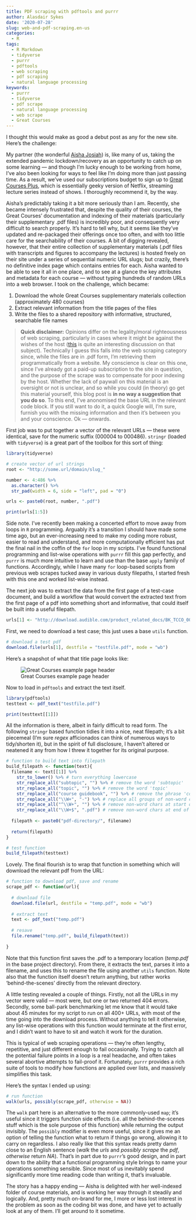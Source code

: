 ```yaml
---
title: PDF scraping with pdftools and purrr
author: Alasdair Sykes
date: '2020-07-28'
slug: web-and-pdf-scraping.en-us
categories:
  - R
tags:
  - R Markdown
  - tidyverse
  - purrr
  - pdftools
  - web scraping
  - pdf scraping
  - natural language processing
keywords:
  - purrr
  - tidyverse
  - pdf scrape
  - natural language processing
  - web scrape
  - Great Courses
---
```


I thought this would make as good a debut post as any for the new site. Here's the challenge:

My partner (the wonderful [Aisha Josiah](https://www.aishajosiah.com)) is, like many of us, taking the extended pandemic lockdown/recovery as an opportunity to catch up on some learning --- and though I'm lucky enough to be working from home, I've also been looking for ways to feel like I'm doing more than just passing time. As a result, we've used our subscriptions budget to sign up to [Great Courses Plus](https://www.thegreatcoursesplus.com), which is essentially geeky version of Netflix, streaming lecture series instead of shows. I thoroughly recommend it, by the way.

Aisha's predictably taking it a bit more seriously than I am. Recently, she became intensely frustrated that, despite the quality of their courses, the Great Courses' documentation and indexing of their materials (particularly their supplementary .pdf files) is incredibly poor, and consequently very difficult to search properly. It's hard to tell why, but it seems like they've updated and re-packaged their offerings once too often, and with too little care for the searchability of their courses. A bit of digging revealed, however, that their entire collection of supplementary materials (.pdf files with transcripts and figures to accompany the lectures) is hosted freely on their site under a series of sequential numeric URL slugs; but crazily, there's no definitive index page which contains entries for each. Aisha wanted to be able to see it all in one place, and to see at a glance the key attributes and metadata for each course --- without typing hundreds of random URLs into a web browser. I took on the challenge, which became:

(@) Download the whole Great Courses supplementary materials collection (approximately 480 courses)
(@) Extract relevant information from the title pages of the files
(@) Write the files to a shared repository with informative, structured, searchable file names

> **Quick disclaimer:** Opinions differ on the legality/moral righteousness of web scraping, particularly in cases where it might be against the wishes of the host ([this](https://www.imperva.com/blog/is-web-scraping-illegal/) is quite an interesting discussion on that subject). Technically I guess this falls into the web scraping category since, while the files are in .pdf form, I'm retrieving them programmatically from a website. My conscience is clear on this one, since I've already got a paid-up subscription to the site in question, and the purpose of the scrape was to compensate for poor indexing by the host. Whether the lack of paywall on this material is an oversight or not is unclear, and so while you could (in theory) go get this material yourself, this blog post is **in no way a suggestion that you do so**. To this end, I've anonomised the base URL in the relevant code block. If you still want to do it, a quick Google will, I'm sure, furnish you with the missing information and then it's between you and your conscience. Ok --- onwards.

First job was to put together a vector of the relevant URLs --- these were identical, save for the numeric suffix (000004 to 000486). `stringr` (loaded with `tidyverse`) is a great part of the toolbox for this sort of thing:

```r
library(tidyverse)

# create vector of url strings
root <- "http://some.url/domain/slug_"

number <- 4:486 %>%
  as.character() %>%
  str_pad(width = 6, side = "left", pad = "0")

urls <- paste0(root, number, ".pdf")

print(urls[1:5])
```

Side note. I've recently been making a concerted effort to move away from loops in `R` programming. Arguably it's a transition I should have made some time ago, but an ever-increasing need to make my coding more robust, easier to read and understand, and more computationally efficient has put the final nail in the coffin of the `for` loop in my scripts. I've found functional programming and list-wise operations with `purrr` fill this gap perfectly, and `purrr` is much more intuitive to learn and use than the base `apply` family of functions. Accordingly, while I have many `for` loop-based scripts from previous web scrapes tucked away in various dusty filepaths, I started fresh with this one and worked list-wise instead.

The next job was to extract the data from the first page of a test-case document, and build a workflow that would convert the extracted text from the first page of a pdf into something short and informative, that could itself be built into a useful filepath.

```r
urls[1] <- "http://download.audible.com/product_related_docs/BK_TCCO_000004.pdf"
```

First, we need to download a test case; this just uses a base `utils` function.
```r
# download a test pdf
download.file(urls[1], destfile = "testfile.pdf", mode = "wb")
```

Here's a snapshot of what that title page looks like:
<br>

![Great Courses example page header](/post/2020-07-28-web-scraping-and-purrr.en-us_files/Screenshot 2020-08-03 at 09.22.06.png)

Now to load in `pdftools` and extract the text itself.

```r
library(pdftools)
testtext <- pdf_text("testfile.pdf")

print(testtext[[1]])
```

All the information is there, albeit in fairly difficult to read form. The following `stringr` based function tidies it into a nice, neat filepath; it's a bit piecemeal (I'm sure *regex* afficionados can think of numerous ways to tidy/shorten it), but in the spirit of full disclosure, I haven't altered or neatened it any from how I threw it together for its original purpose.

```r
# function to build text into filepath
build_filepath <- function(text){
  filename <- text[[1]] %>%
    str_to_lower() %>% # turn everything lowercase
    str_replace_all("subtopic", "") %>% # remove the word 'subtopic'
    str_replace_all("topic", "") %>% # remove the word 'topic'
    str_replace_all("course guidebook", "") %>% # remove the phrase 'course guidebook'
    str_replace_all("\\W+", "-") %>% # replace all groups of non-word chars with a hyphen
    str_replace_all("^\\W+", "") %>% # remove non-word chars at start of string
    str_replace_all("\\W+$", ".pdf") # remove non-word chars at end of string and add '.pdf'.
  
  filepath <- paste0("pdf-directory/", filename)
  
  return(filepath)
}

# test function
build_filepath(testtext)
```

Lovely. The final flourish is to wrap that function in something which will download the relevant pdf from the URL:

```r
# function to download pdf, save and rename
scrape_pdf <- function(url){
  
  # download file
  download.file(url, destfile = "temp.pdf", mode = "wb")
  
  # extract text
  text <- pdf_text("temp.pdf")
  
  # resave
  file.rename("temp.pdf", build_filepath(text))
  
}
```
  
Note that this function first saves the .pdf to a temporary location (*temp.pdf* in the base project directory). From there, it extracts the text, parses it into a filename, and uses this to rename the file using another `utils` function. Note also that the function itself doesn't return anything, but rather works 'behind-the-scenes' directly from the relevant directory.

A little testing revealed a couple of things. Firstly, not all the URLs in my vector were valid --- most were, but one or two returned 404 errors. Secondly, some ball-park benchmarking let me know that it would take about 45 minutes for my script to run on all 400+ URLs, with most of the time going into the download process. Without anything to tell it otherwise, any list-wise operations with this function would terminate at the first error, and I didn't want to have to sit and watch it work for the duration.

This is typical of web scraping operations --- they're often lengthy, repetitive, and just different enough to fail occasionally. Trying to catch all the potential failure points in a loop is a real headache, and often takes several abortive attempts to fail-proof it. Fortunately, `purrr` provides a rich suite of tools to modify how functions are applied over lists, and massively simplifies this task.

Here's the syntax I ended up using:

```r
# run function
walk(urls, possibly(scrape_pdf, otherwise = NA))
```

The `walk` part here is an alternative to the more commonly-used `map`; it's useful since it triggers function side effects (i.e. all the behind-the-scenes stuff which is the sole purpose of this function) while returning the output invisibly. The `possibly` modifier is even more useful, since it gives me an option of telling the function what to return if things go wrong, allowing it to carry on regardless. I also really like that this syntax reads pretty damn close to an English sentence (*walk* the *urls* and *possibly* *scrape* the *pdf*, *otherwise* return *NA*). That's in part due to `purrr`'s good design, and in part down to the ability that a functional programming style brings to name your operations something sensible. Since most of us inevitably spend significantly more time reading code than writing it, that's invaluable.

The story has a happy ending --- Aisha is delighted with her well-indexed folder of course materials, and is working her way through it steadily and logically. And, pretty much on-brand for me, I more or less lost interest in the problem as soon as the coding bit was done, and have yet to actually look at any of them. I'll get around to it sometime.
